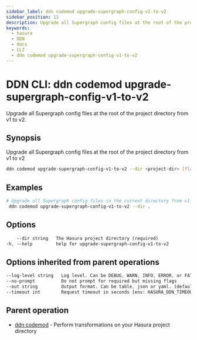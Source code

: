 ```yaml
---
sidebar_label: ddn codemod upgrade-supergraph-config-v1-to-v2
sidebar_position: 11
description: Upgrade all Supergraph config files at the root of the project directory from v1 to v2 using the DDN CLI
keywords:
  - hasura
  - DDN
  - docs
  - CLI
  - ddn codemod upgrade-supergraph-config-v1-to-v2
---
```


# DDN CLI: ddn codemod upgrade-supergraph-config-v1-to-v2

Upgrade all Supergraph config files at the root of the project directory from v1 to v2.

## Synopsis

Upgrade all Supergraph config files at the root of the project directory from v1 to v2

```bash
ddn codemod upgrade-supergraph-config-v1-to-v2 --dir <project-dir> [flags]
```

## Examples

```bash
# Upgrade all Supergraph config files in the current directory from v1 to v2
 ddn codemod upgrade-supergraph-config-v1-to-v2 --dir .
```

## Options

```sass
    --dir string   The Hasura project directory (required)
-h, --help         help for upgrade-supergraph-config-v1-to-v2
```

## Options inherited from parent operations

```sass
--log-level string   Log level. Can be DEBUG, WARN, INFO, ERROR, or FATAL. (default "INFO")
--no-prompt          Do not prompt for required but missing flags
--out string         Output format. Can be table, json or yaml. (default "table")
--timeout int        Request timeout in seconds [env: HASURA_DDN_TIMEOUT] (default 100)
```

## Parent operation

- [ddn codemod](/cli/commands/ddn_codemod) - Perform transformations on your Hasura project directory
